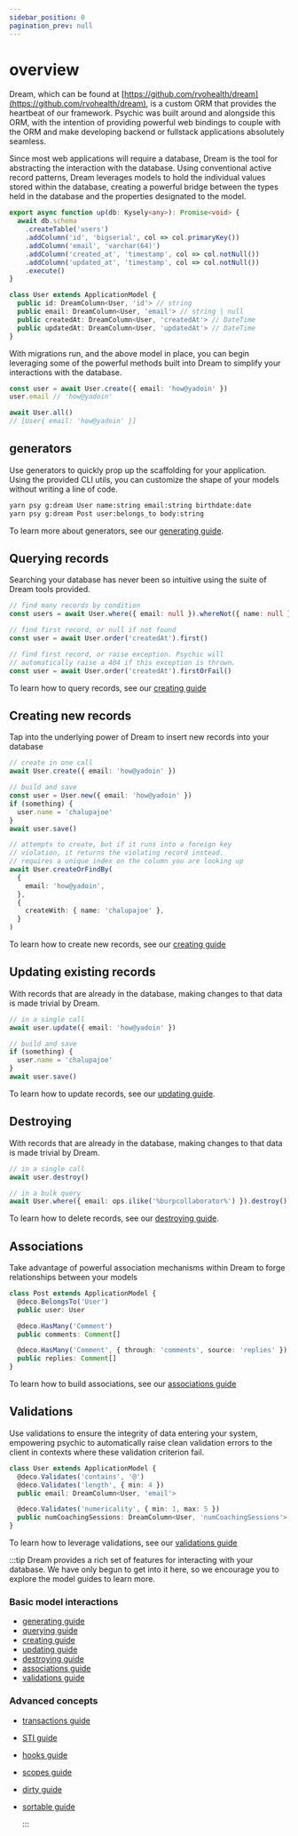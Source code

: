 ```yaml
---
sidebar_position: 0
pagination_prev: null
---
```



# overview

Dream, which can be found at [https://github.com/rvohealth/dream](https://github.com/rvohealth/dream), is a custom ORM that provides the heartbeat of our framework. Psychic was built around and alongside this ORM, with the intention of providing powerful web bindings to couple with the ORM and make developing backend or fullstack applications absolutely seamless.

Since most web applications will require a database, Dream is the tool for abstracting the interaction with the database. Using conventional active record patterns, Dream leverages models to hold the individual values stored within the database, creating a powerful bridge between the types held in the database and the properties designated to the model.

```ts
export async function up(db: Kysely<any>): Promise<void> {
  await db.schema
    .createTable('users')
    .addColumn('id', 'bigserial', col => col.primaryKey())
    .addColumn('email', 'varchar(64)')
    .addColumn('created_at', 'timestamp', col => col.notNull())
    .addColumn('updated_at', 'timestamp', col => col.notNull())
    .execute()
}

class User extends ApplicationModel {
  public id: DreamColumn<User, 'id'> // string
  public email: DreamColumn<User, 'email'> // string | null
  public createdAt: DreamColumn<User, 'createdAt'> // DateTime
  public updatedAt: DreamColumn<User, 'updatedAt'> // DateTime
}
```

With migrations run, and the above model in place, you can begin leveraging some of the powerful methods built into Dream to simplify your interactions with the database.

```ts
const user = await User.create({ email: 'how@yadoin' })
user.email // 'how@yadoin'

await User.all()
// [User{ email: 'how@yadoin' }]
```

## generators

Use generators to quickly prop up the scaffolding for your application. Using the provided CLI utils, you can customize the shape of your models without writing a line of code.

```sh
yarn psy g:dream User name:string email:string birthdate:date
yarn psy g:dream Post user:belongs_to body:string
```

To learn more about generators, see our [generating guide](/docs/models/generating).

## Querying records

Searching your database has never been so intuitive using the suite of Dream tools provided.

```ts
// find many records by condition
const users = await User.where({ email: null }).whereNot({ name: null }).order('createdAt').all()

// find first record, or null if not found
const user = await User.order('createdAt').first()

// find first record, or raise exception. Psychic will
// automatically raise a 404 if this exception is thrown.
const user = await User.order('createdAt').firstOrFail()
```

To learn how to query records, see our [creating guide](/docs/models/querying/overview)

## Creating new records

Tap into the underlying power of Dream to insert new records into your database

```ts
// create in one call
await User.create({ email: 'how@yadoin' })

// build and save
const user = User.new({ email: 'how@yadoin' })
if (something) {
  user.name = 'chalupajoe'
}
await user.save()

// attempts to create, but if it runs into a foreign key
// violation, it returns the violating record instead.
// requires a unique index on the column you are looking up
await User.createOrFindBy(
  {
    email: 'how@yadoin',
  },
  {
    createWith: { name: 'chalupajoe' },
  }
)
```

To learn how to create new records, see our [creating guide](/docs/models/creating)

## Updating existing records

With records that are already in the database, making changes to that data is made trivial by Dream.

```ts
// in a single call
await user.update({ email: 'how@yadoin' })

// build and save
if (something) {
  user.name = 'chalupajoe'
}
await user.save()
```

To learn how to update records, see our [updating guide](/docs/models/updating).

## Destroying

With records that are already in the database, making changes to that data is made trivial by Dream.

```ts
// in a single call
await user.destroy()

// in a bulk query
await User.where({ email: ops.ilike('%burpcollaborator%') }).destroy()
```

To learn how to delete records, see our [destroying guide](/docs/models/destroying).

## Associations

Take advantage of powerful association mechanisms within Dream to forge relationships between your models

```ts
class Post extends ApplicationModel {
  @deco.BelongsTo('User')
  public user: User

  @deco.HasMany('Comment')
  public comments: Comment[]

  @deco.HasMany('Comment', { through: 'comments', source: 'replies' })
  public replies: Comment[]
}
```

To learn how to build associations, see our [associations guide](/docs/models/associations/overview)

## Validations

Use validations to ensure the integrity of data entering your system, empowering psychic to automatically raise clean validation errors to the client in contexts where these validation criterion fail.

```ts
class User extends ApplicationModel {
  @deco.Validates('contains', '@')
  @deco.Validates('length', { min: 4 })
  public email: DreamColumn<User, 'email'>

  @deco.Validates('numericality', { min: 1, max: 5 })
  public numCoachingSessions: DreamColumn<User, 'numCoachingSessions'>
}
```

To learn how to leverage validations, see our [validations guide](/docs/models/validations/overview)

:::tip
Dream provides a rich set of features for interacting with your database. We have only begun to get into it here, so we encourage you to explore the model guides to learn more.

### Basic model interactions

- [generating guide](/docs/models/generating)
- [querying guide](/docs/models/querying/overview)
- [creating guide](/docs/models/creating)
- [updating guide](/docs/models/updating)
- [destroying guide](/docs/models/destroying)
- [associations guide](/docs/models/associations/overview)
- [validations guide](/docs/models/validations/overview)

### Advanced concepts

- [transactions guide](/docs/models/transactions)
- [STI guide](/docs/models/sti)
- [hooks guide](/docs/models/hooks)
- [scopes guide](/docs/models/scopes)
- [dirty guide](/docs/models/dirty)
- [sortable guide](/docs/models/decorators/sortable)

  :::
